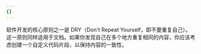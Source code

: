 ```yaml
---
{}
---
```


软件开发的核心原则之一是 DRY（Don't Repeat Yourself，即不要重复自己）。这一原则同样适用于文档。如果你发现自己在多个地方重复相同的内容，你应该考虑创建一个自定义代码片段，以保持内容的一致性。
